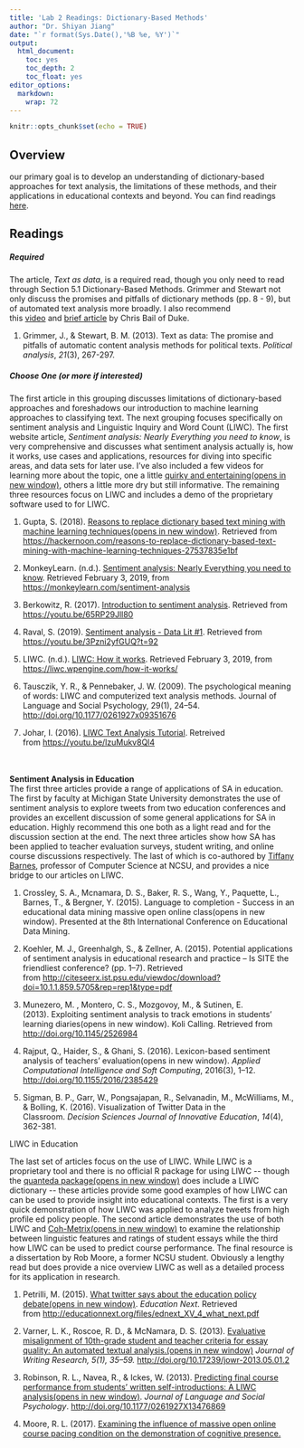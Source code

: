 ```yaml
---
title: 'Lab 2 Readings: Dictionary-Based Methods'
author: "Dr. Shiyan Jiang"
date: "`r format(Sys.Date(),'%B %e, %Y')`"
output:
  html_document:
    toc: yes
    toc_depth: 2
    toc_float: yes
editor_options:
  markdown:
    wrap: 72
---
```


```r
knitr::opts_chunk$set(echo = TRUE)
```

## Overview

our primary goal is to develop an understanding of dictionary-based
approaches for text analysis, the limitations of these methods, and
their applications in educational contexts and beyond. You can find
readings
[here](https://github.com/laser-institute/essential-readings/tree/main/text%20mining/lab%202).

## Readings

##### Required

The article, *Text as data*, is a required read, though you only need to
read through Section 5.1 Dictionary-Based Methods. Grimmer and Stewart
not only discuss the promises and pitfalls of dictionary methods (pp.
8 - 9), but of automated text analysis more broadly. I also recommend
this [video](https://www.youtube.com/watch?v=4xv1ccEUleA) and [brief
article](https://cbail.github.io/SICSS_Dictionary-Based_Text_Analysis.html#dictionary-based-quantitative-text-analysis)
by Chris Bail of Duke. 

1.  Grimmer, J., & Stewart, B. M. (2013). Text as data: The promise and
    pitfalls of automatic content analysis methods for political
    texts. *Political analysis*, *21*(3), 267-297.

##### Choose One (or more if interested)

The first article in this grouping discusses limitations of
dictionary-based approaches and foreshadows our introduction to machine
learning approaches to classifying text. The next grouping focuses
specifically on sentiment analysis and Linguistic Inquiry and Word Count
(LIWC). The first website article, *Sentiment analysis: Nearly
Everything you need to know*, is very comprehensive and discusses what
sentiment analysis actually is, how it works, use cases and
applications, resources for diving into specific areas, and data sets
for later use. I've also included a few videos for learning more about
the topic, one a little [quirky and entertaining(opens in new
window)](https://youtu.be/3Pzni2yfGUQ?t=92), others a little more dry
but still informative. The remaining three resources focus on LIWC and
includes a demo of the proprietary software used to for LIWC. 

1.  Gupta, S. (2018). [Reasons to replace dictionary based text mining
    with machine learning techniques(opens in new
    window)](https://hackernoon.com/reasons-to-replace-dictionary-based-text-mining-with-machine-learning-techniques-27537835e1bf).
    Retrieved from
    <https://hackernoon.com/reasons-to-replace-dictionary-based-text-mining-with-machine-learning-techniques-27537835e1bf>

2.  MonkeyLearn. (n.d.). [Sentiment analysis: Nearly Everything you need
    to know](https://monkeylearn.com/sentiment-analysis). Retrieved
    February 3, 2019, from <https://monkeylearn.com/sentiment-analysis>

3.  Berkowitz, R. (2017). [Introduction to sentiment
    analysis](https://youtu.be/65RP29Jll80). Retrieved from
    <https://youtu.be/65RP29Jll80>

4.  Raval, S. (2019). [Sentiment analysis - Data Lit
    #1](https://youtu.be/3Pzni2yfGUQ?t=92). Retrieved from
    <https://youtu.be/3Pzni2yfGUQ?t=92>

5.  LIWC. (n.d.). [LIWC: How it
    works](https://liwc.wpengine.com/how-it-works/). Retrieved February
    3, 2019, from <https://liwc.wpengine.com/how-it-works/>

6.  Tausczik, Y. R., & Pennebaker, J. W. (2009). The psychological
    meaning of words: LIWC and computerized text analysis methods.
    Journal of Language and Social Psychology, 29(1), 24--54.
    <http://doi.org/10.1177/0261927x09351676>

7.  Johar, I. (2016). [LIWC Text Analysis
    Tutorial](https://youtu.be/lzuMukv8Ql4). Retreived
    from <https://youtu.be/lzuMukv8Ql4>

\
\
**Sentiment Analysis in Education**\
The first three articles provide a range of applications of SA in
education. The first by faculty at Michigan State University
demonstrates the use of sentiment analysis to explore tweets from two
education conferences and provides an excellent discussion of some
general applications for SA in education. Highly recommend this one both
as a light read and for the discussion section at the end. The next
three articles show how SA has been applied to teacher evaluation
surveys, student writing, and online course discussions respectively.
The last of which is co-authored by [Tiffany
Barnes](https://www.csc.ncsu.edu/people/tmbarnes), professor of Computer
Science at NCSU, and provides a nice bridge to our articles on LIWC.  

1.  Crossley, S. A., Mcnamara, D. S., Baker, R. S., Wang, Y., Paquette,
    L., Barnes, T., & Bergner, Y. (2015). Language to completion -
    Success in an educational data mining massive open online
    class(opens in new window). Presented at the 8th International
    Conference on Educational Data Mining.

2.  Koehler, M. J., Greenhalgh, S., & Zellner, A. (2015). Potential
    applications of sentiment analysis in educational research and
    practice -- Is SITE the friendliest conference? (pp. 1--7).
    Retrieved
    from <http://citeseerx.ist.psu.edu/viewdoc/download?doi=10.1.1.859.5705&rep=rep1&type=pdf>

3.  Munezero, M. , Montero, C. S., Mozgovoy, M., & Sutinen, E.
    (2013). Exploiting sentiment analysis to track emotions in students'
    learning diaries(opens in new window). Koli Calling. Retrieved from
    <http://doi.org/10.1145/2526984>

4.  Rajput, Q., Haider, S., & Ghani, S. (2016). Lexicon-based sentiment
    analysis of teachers' evaluation(opens in new window). *Applied
    Computational Intelligence and Soft Computing*, 2016(3), 1--12.
    <http://doi.org/10.1155/2016/2385429>

5.  Sigman, B. P., Garr, W., Pongsajapan, R., Selvanadin, M.,
    McWilliams, M., & Bolling, K. (2016). Visualization of Twitter Data
    in the Classroom. *Decision Sciences Journal of Innovative
    Education*, *14*(4), 362-381.

LIWC in Education

The last set of articles focus on the use of LIWC. While LIWC is a
proprietary tool and there is no official R package for using LIWC \--
though the [quanteda package(opens in new
window)](https://quanteda.io/) does include a LIWC dictionary \-- these
articles provide some good examples of how LIWC can can be used to
provide insight into educational contexts. The first is a very quick
demonstration of how LIWC was applied to analyze tweets from high
profile ed policy people. The second article demonstrates the use of
both LIWC and [Coh-Metrix(opens in new
window)](http://www.cohmetrix.com/) to examine the relationship between
linguistic features and ratings of student essays while the third how
LIWC can be used to predict course performance. The final resource is a
dissertation by Rob Moore, a former NCSU student. Obviously a lengthy
read but does provide a nice overview LIWC as well as a detailed process
for its application in research.  

1.  Petrilli, M. (2015). [What twitter says about the education policy
    debate(opens in new
    window)](https://moodle-courses2122.wolfware.ncsu.edu/pluginfile.php/1515909/mod_forum/intro/%20What%20twitter%20says%20about%20the%20education%20policy%20debate.pdf). *Education
    Next*. Retrieved
    from <http://educationnext.org/files/ednext_XV_4_what_next.pdf>

2.  Varner, L. K., Roscoe, R. D., & McNamara, D. S. (2013). [Evaluative
    misalignment of 10th-grade student and teacher criteria for essay
    quality: An automated textual analysis.(opens in new
    window)](https://moodle-courses2122.wolfware.ncsu.edu/pluginfile.php/1515909/mod_forum/intro/%20Evaluative%20misalignment%20of%2010th-grade%20student%20and%20teacher%20criteria%20for%20essay%20quality-%20An%20automated%20textual%20analysis.pdf) *Journal
    of Writing Research, 5(1),
    35--59.* <http://doi.org/10.17239/jowr-2013.05.01.2>

3.  Robinson, R. L., Navea, R., & Ickes, W. (2013). [Predicting final
    course performance from students' written self-introductions: A LIWC
    analysis(opens in new
    window)](https://moodle-courses2122.wolfware.ncsu.edu/pluginfile.php/1515909/mod_forum/intro/RobinsonNaveaIckes2012.pdf). *Journal
    of Language and Social Psychology*.
    <http://doi.org/10.1177/0261927X13476869>

4.  Moore, R. L. (2017). [Examining the influence of massive open online
    course pacing condition on the demonstration of cognitive
    presence.](https://moodle-courses2122.wolfware.ncsu.edu/pluginfile.php/1515909/mod_forum/intro/etd.pdf) 
